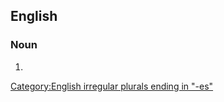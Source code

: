 {{also|anamnèses}}
==English==

===Noun===
{{head|en|noun form}}

# {{plural of|en|anamnesis}}

[[Category:English irregular plurals ending in "-es"]]